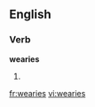 ==English==

===Verb===
'''wearies'''
# {{third-person singular of|weary}}

[[fr:wearies]]
[[vi:wearies]]
